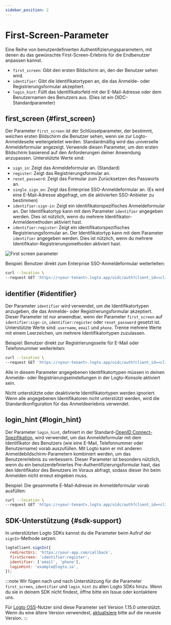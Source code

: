 ```yaml
---
sidebar_position: 2
---
```


# First-Screen-Parameter

Eine Reihe von benutzerdefinierten Authentifizierungsparametern, mit denen du das gewünschte First-Screen-Erlebnis für die Endbenutzer anpassen kannst.

- `first_screen`: Gibt den ersten Bildschirm an, den der Benutzer sehen wird.
- `identifier`: Gibt die Identifikatortypen an, die das Anmelde- oder Registrierungsformular akzeptiert.
- `login_hint`: Füllt das Identifikatorfeld mit der E-Mail-Adresse oder dem Benutzernamen des Benutzers aus. (Dies ist ein OIDC-Standardparameter)

## first_screen \{#first_screen}

Der Parameter `first_screen` ist der Schlüsselparameter, der bestimmt, welchen ersten Bildschirm die Benutzer sehen, wenn sie zur Logto-Anmeldeseite weitergeleitet werden. Standardmäßig wird das universelle Anmeldeformular angezeigt. Verwende diesen Parameter, um den ersten Bildschirm basierend auf den Anforderungen deiner Anwendung anzupassen. Unterstützte Werte sind:

- `sign_in`: Zeigt das Anmeldeformular an. (Standard)
- `register`: Zeigt das Registrierungsformular an.
- `reset_password`: Zeigt das Formular zum Zurücksetzen des Passworts an.
- `single_sign_on`: Zeigt das Enterprise SSO-Anmeldeformular an. (Es wird eine E-Mail-Adresse abgefragt, um die aktivierten SSO-Anbieter zu bestimmen)
- `identifier:sign-in`: Zeigt ein identifikatorspezifisches Anmeldeformular an. Der Identifikatortyp kann mit dem Parameter `identifier` angegeben werden. Dies ist nützlich, wenn du mehrere Identifikator-Anmeldemethoden aktiviert hast.
- `identifier:register`: Zeigt ein identifikatorspezifisches Registrierungsformular an. Der Identifikatortyp kann mit dem Parameter `identifier` angegeben werden. Dies ist nützlich, wenn du mehrere Identifikator-Registrierungsmethoden aktiviert hast.

<img src="/img/assets/first-screen-parameter.png" alt="First screen parameter" />

Beispiel: Benutzer direkt zum Enterprise SSO-Anmeldeformular weiterleiten:

```sh
curl --location \
--request GET 'https://<your-tenant>.logto.app/oidc/auth?client_id=<client_id>&...&first_screen=single_sign_on'
```

## identifier \{#identifier}

Der Parameter `identifier` wird verwendet, um die Identifikatortypen anzugeben, die das Anmelde- oder Registrierungsformular akzeptiert. Dieser Parameter ist nur anwendbar, wenn der Parameter `first_screen` auf `identifier:sign-in`, `identifier:register` oder `reset_password` gesetzt ist. Unterstützte Werte sind: `username`, `email` und `phone`. Trenne mehrere Werte mit einem Leerzeichen, um mehrere Identifikatortypen zuzulassen.

Beispiel: Benutzer direkt zur Registrierungsseite für E-Mail oder Telefonnummer weiterleiten:

```sh
curl --location \
--request GET 'https://<your-tenant>.logto.app/oidc/auth?client_id=<client_id>&...&first_screen=identifier:register&identifier=email phone'
```

Alle in diesem Parameter angegebenen Identifikatortypen müssen in deinen Anmelde- oder Registrierungseinstellungen in der Logto-Konsole aktiviert sein.

Nicht unterstützte oder deaktivierte Identifikatortypen werden ignoriert. Wenn alle angegebenen Identifikatoren nicht unterstützt werden, wird die Standardkonfiguration für das Anmeldeerlebnis verwendet.

## login_hint \{#login_hint}

Der Parameter `login_hint`, definiert in der Standard-[OpenID Connect-Spezifikation](https://openid.net/specs/openid-connect-core-1_0.html#AuthorizationEndpoint), wird verwendet, um das Anmeldeformular mit dem Identifikator des Benutzers (wie eine E-Mail, Telefonnummer oder Benutzername) vorab auszufüllen. Mit Logto kann er mit anderen Anmeldebildschirm-Parametern kombiniert werden, um das Benutzererlebnis zu verbessern. Dieser Parameter ist besonders nützlich, wenn du ein benutzerdefiniertes Pre-Authentifizierungsformular hast, das den Identifikator des Benutzers im Voraus abfragt, sodass dieser ihn beim Anmelden nicht erneut eingeben muss.

Beispiel: Die gesammelte E-Mail-Adresse im Anmeldeformular vorab ausfüllen:

```sh
curl --location \
--request GET 'https://<your-tenant>.logto.app/oidc/auth?client_id=<client_id>&...&first_screen=identifier:sign_in&identifier=email&login_hint=example@logto.io
```

## SDK-Unterstützung \{#sdk-support}

In unterstützten Logto SDKs kannst du die Parameter beim Aufruf der `signIn`-Methode setzen:

```javascript
logtoClient.signIn({
  redirectUri: 'https://your-app.com/callback',
  firstScreen: 'identifier:register',
  identifier: ['email', 'phone'],
  loginHint: 'example@logto.io',
});
```

:::note
Wir fügen nach und nach Unterstützung für die Parameter `first_screen`, `identifier` und `login_hint` zu allen Logto SDKs hinzu. Wenn du sie in deinem SDK nicht findest, öffne bitte ein Issue oder kontaktiere uns.

Für [Logto OSS](/logto-oss)-Nutzer sind diese Parameter seit Version 1.15.0 unterstützt. Wenn du eine ältere Version verwendest, [aktualisiere](/logto-oss/upgrading-oss-version) bitte auf die neueste Version.
:::
